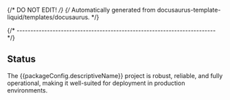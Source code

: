 {/* DO NOT EDIT! */}
{/* Automatically generated from docusaurus-template-liquid/templates/docusaurus. */}

{/* ------------------------------------------------------------------------ */}

## Status

The {{packageConfig.descriptiveName}} project
is robust, reliable, and fully operational, making it well-suited for
deployment in production environments.
